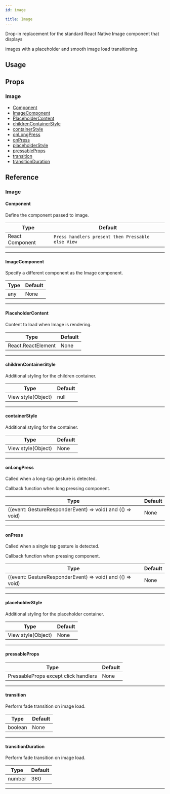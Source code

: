 ```yaml
---
id: image

title: Image
---
```






Drop-in replacement for the standard React Native Image component that displays

images with a placeholder and smooth image load transitioning.

## Usage

<Usage />

## Props

### Image

- [Component](#component)
- [ImageComponent](#imagecomponent)
- [PlaceholderContent](#placeholdercontent)
- [childrenContainerStyle](#childrencontainerstyle)
- [containerStyle](#containerstyle)
- [onLongPress](#onlongpress)
- [onPress](#onpress)
- [placeholderStyle](#placeholderstyle)
- [pressableProps](#pressableprops)
- [transition](#transition)
- [transitionDuration](#transitionduration)

## Reference

### Image

#### Component

Define the component passed to image.

| Type            | Default                                           |
| --------------- | ------------------------------------------------- |
| React Component | `Press handlers present then Pressable else View` |

---

#### ImageComponent

Specify a different component as the Image component.

| Type | Default |
| ---- | ------- |
| any  | None    |

---

#### PlaceholderContent

Content to load when Image is rendering.

| Type               | Default |
| ------------------ | ------- |
| React.ReactElement | None    |

---

#### childrenContainerStyle

Additional styling for the children container.

| Type               | Default |
| ------------------ | ------- |
| View style(Object) | null    |

---

#### containerStyle

Additional styling for the container.

| Type               | Default |
| ------------------ | ------- |
| View style(Object) | None    |

---

#### onLongPress

Called when a long-tap gesture is detected.

Callback function when long pressing component.

| Type                                                      | Default |
| --------------------------------------------------------- | ------- |
| ((event: GestureResponderEvent) => void) and (() => void) | None    |

---

#### onPress

Called when a single tap gesture is detected.

Callback function when pressing component.

| Type                                                      | Default |
| --------------------------------------------------------- | ------- |
| ((event: GestureResponderEvent) => void) and (() => void) | None    |

---

#### placeholderStyle

Additional styling for the placeholder container.

| Type               | Default |
| ------------------ | ------- |
| View style(Object) | None    |

---

#### pressableProps

| Type                                 | Default |
| ------------------------------------ | ------- |
| PressableProps except click handlers | None    |

---

#### transition

Perform fade transition on image load.

| Type    | Default |
| ------- | ------- |
| boolean | None    |

---

#### transitionDuration

Perform fade transition on image load.

| Type   | Default |
| ------ | ------- |
| number | 360     |

---
